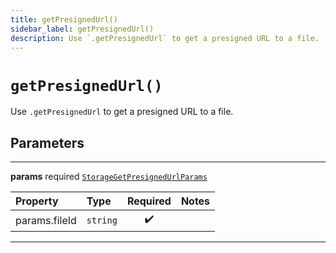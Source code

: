 ```yaml
---
title: getPresignedUrl()
sidebar_label: getPresignedUrl()
description: Use `.getPresignedUrl` to get a presigned URL to a file.
---
```


# `getPresignedUrl()`

Use `.getPresignedUrl` to get a presigned URL to a file.

## Parameters

---

**<span className="parameter-name">params</span>** <span className="optional-status">required</span> [`StorageGetPresignedUrlParams`](/reference/javascript/storage/types/storage-get-presigned-url-params)

| Property                                                                                  | Type     | Required | Notes |
| :---------------------------------------------------------------------------------------- | :------- | :------: | :---- |
| <span className="parameter-name"><span className="light-grey">params.</span>fileId</span> | `string` |    ✔️    |       |

---
